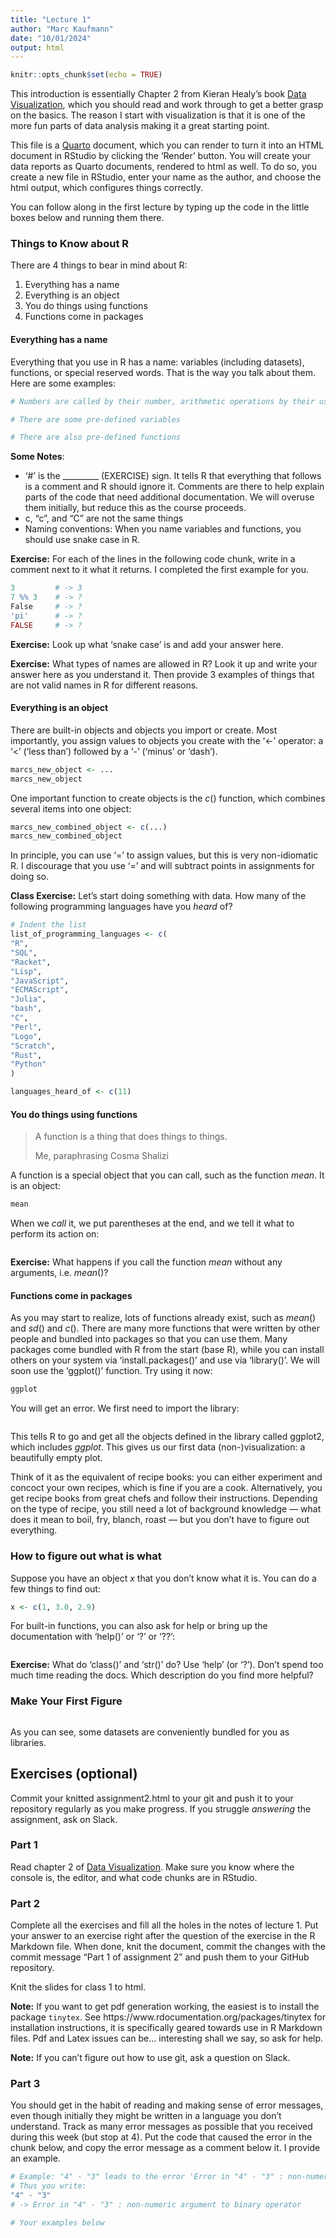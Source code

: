 ```yaml
---
title: "Lecture 1"
author: "Marc Kaufmann"
date: "10/01/2024"
output: html
---
```


```r
knitr::opts_chunk$set(echo = TRUE)
```

This introduction is essentially Chapter 2 from Kieran Healy's book [Data Visualization](http://socviz.co/), which you should read and work through to get a better grasp on the basics. The reason I start with visualization is that it is one of the more fun parts of data analysis making it a great starting point.

This file is a [Quarto](https://quarto.org/) document, which you can render to turn it into an HTML document in RStudio by clicking the 'Render' button. You will create your data reports as Quarto documents, rendered to html as well. To do so, you create a new file in RStudio, enter your name as the author, and choose the html output, which configures things correctly.

You can follow along in the first lecture by typing up the code in the little boxes below and running them there.

### Things to Know about R

There are 4 things to bear in mind about R:

1.  Everything has a name
2.  Everything is an object
3.  You do things using functions
4.  Functions come in packages

#### Everything has a name

Everything that you use in R has a name: variables (including datasets), functions, or special reserved words. That is the way you talk about them. Here are some examples:

```r
# Numbers are called by their number, arithmetic operations by their usual symbol

# There are some pre-defined variables

# There are also pre-defined functions
```

**Some Notes**:

-   '\#' is the \_\_\_\_\_\_\_\_\_ (EXERCISE) sign. It tells R that everything that follows is a comment and R should ignore it. Comments are there to help explain parts of the code that need additional documentation. We will overuse them initially, but reduce this as the course proceeds.
-   c, "c", and "C" are not the same things
-   Naming conventions: When you name variables and functions, you should use snake case in R.

**Exercise:** For each of the lines in the following code chunk, write in a comment next to it what it returns. I completed the first example for you.

```r
3         # -> 3
7 %% 3    # -> ?
False     # -> ?
'pi'      # -> ?
FALSE     # -> ?
```

**Exercise:** Look up what 'snake case' is and add your answer here.

**Exercise:** What types of names are allowed in R? Look it up and write your answer here as you understand it. Then provide 3 examples of things that are not valid names in R for different reasons.

#### Everything is an object

There are built-in objects and objects you import or create. Most importantly, you assign values to objects you create with the '\<-' operator: a '\<' ('less than') followed by a '-' ('minus' or 'dash').

```r
marcs_new_object <- ...
marcs_new_object
```

One important function to create objects is the $c()$ function, which combines several items into one object:

```r
marcs_new_combined_object <- c(...)
marcs_new_combined_object
```

In principle, you can use '=' to assign values, but this is very non-idiomatic R. I discourage that you use '=' and will subtract points in assignments for doing so.

**Class Exercise:** Let's start doing something with data. How many of the following programming languages have you *heard* of?

```r
# Indent the list
list_of_programming_languages <- c(
"R",
"SQL",
"Racket",
"Lisp",
"JavaScript",
"ECMAScript",
"Julia",
"bash",
"C",
"Perl",
"Logo",
"Scratch", 
"Rust",
"Python"
)

languages_heard_of <- c(11)
```

#### You do things using functions

> A function is a thing that does things to things.
>
> Me, paraphrasing Cosma Shalizi

A function is a special object that you can call, such as the function $mean$. It is an object:

```r
mean
```

When we *call* it, we put parentheses at the end, and we tell it what to perform its action on:

```r
```

**Exercise:** What happens if you call the function $mean$ without any arguments, i.e. $mean()$?

#### Functions come in packages

As you may start to realize, lots of functions already exist, such as $mean()$ and $sd()$ and $c()$. There are many more functions that were written by other people and bundled into packages so that you can use them. Many packages come bundled with R from the start (base R), while you can install others on your system via 'install.packages()' and use via 'library()'. We will soon use the 'ggplot()' function. Try using it now:

```r
ggplot
```

You will get an error. We first need to import the library:

```r
```

This tells R to go and get all the objects defined in the library called ggplot2, which includes *ggplot*. This gives us our first data (non-)visualization: a beautifully empty plot.

Think of it as the equivalent of recipe books: you can either experiment and concoct your own recipes, which is fine if you are a cook. Alternatively, you get recipe books from great chefs and follow their instructions. Depending on the type of recipe, you still need a lot of background knowledge — what does it mean to boil, fry, blanch, roast — but you don't have to figure out everything.

### How to figure out what is what

Suppose you have an object $x$ that you don't know what it is. You can do a few things to find out:

```r
x <- c(1, 3.0, 2.9)
```

For built-in functions, you can also ask for help or bring up the documentation with 'help()' or '?' or '??':

```r
```

**Exercise:** What do 'class()' and 'str()' do? Use 'help' (or '?'). Don't spend too much time reading the docs. Which description do you find more helpful?

### Make Your First Figure

```r
```

As you can see, some datasets are conveniently bundled for you as libraries.

## Exercises (optional)

Commit your knitted assignment2.html to your git and push it to your repository regularly as you make progress. If you struggle *answering* the assignment, ask on Slack.

### Part 1

Read chapter 2 of [Data Visualization](http://socviz.co/gettingstarted.html). Make sure you know where the console is, the editor, and what code chunks are in RStudio.

### Part 2

Complete all the exercises and fill all the holes in the notes of lecture 1. Put your answer to an exercise right after the question of the exercise in the R Markdown file. When done, knit the document, commit the changes with the commit message "Part 1 of assignment 2" and push them to your GitHub repository.

Knit the slides for class 1 to html.

**Note:** If you want to get pdf generation working, the easiest is to install the package `tinytex`. See https://www.rdocumentation.org/packages/tinytex for installation instructions, it is specifically geared towards use in R Markdown files. Pdf and Latex issues can be... interesting shall we say, so ask for help.

**Note:** If you can't figure out how to use git, ask a question on Slack.

### Part 3

You should get in the habit of reading and making sense of error messages, even though initially they might be written in a language you don't understand. Track as many error messages as possible that you received during this week (but stop at 4). Put the code that caused the error in the chunk below, and copy the error message as a comment below it. I provide an example.

```r

# Example: "4" - "3" leads to the error 'Error in "4" - "3" : non-numeric argument to binary operator'
# Thus you write:
"4" - "3"
# -> Error in "4" - "3" : non-numeric argument to binary operator

# Your examples below
```
